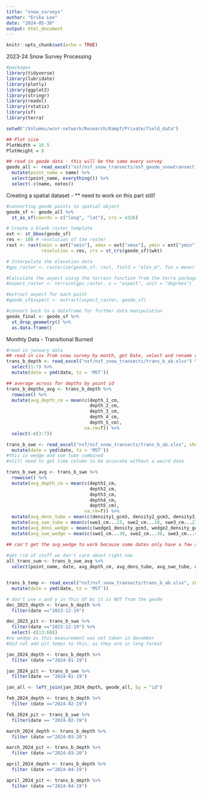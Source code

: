 ```yaml
---
title: "snow_surveys"
author: "Erika Lee"
date: "2024-05-30"
output: html_document
---
```


```r
knitr::opts_chunk$set(echo = TRUE)
```

2023-24 Snow Survey Processing

```r
#packages
library(tidyverse)
library(lubridate)
library(plotly)
library(ggplot2)
library(stringr)
library(readxl)
library(rstatix)
library(sf)
library(terra)

setwd("/Volumes/wcnr-network/Research/Kampf/Private/field_data")
```

```r
## Plot size
PlotWidth = 16.5
PlotHeight = 9
```

```r
## read in geode data - this will be the same every survey
geode_all <- read_excel("nsf/nsf_snow_transects/nsf_geode_snowtransect_points.xlsx") %>%
  mutate(point_name = name) %>%
  select(point_name, everything()) %>%
  select(-c(name, notes))
```

Creating a spatial dataset - \*\* need to work on this part still!

```r
#converting geode points to spatial object
geode_sf <- geode_all %>%
  st_as_sf(coords = c("long", "lat"), crs = 4326)

# Create a blank raster template
ext <- st_bbox(geode_sf)
res <- 100 # resolution of the raster
rast <- rast(xmin = ext["xmin"], xmax = ext["xmax"], ymin = ext["ymin"], ymax = ext["ymax"], 
             resolution = res, crs = st_crs(geode_sf)$wkt)

# Interpolate the elevation data
#gps_raster <- rasterize(geode_sf, rast, field = "elev_m", fun = mean)

#Calculate the aspect using the terrain function from the terra package
#aspect_raster <- terrain(gps_raster, v = "aspect", unit = "degrees")

#extract aspect for each point
#geode_sf$aspect <- extract(aspect_raster, geode_sf)

#convert back to a dataframe for further data manipulation
geode_final <- geode_sf %>%
  st_drop_geometry() %>%
  as.data.frame()
```

Monthly Data - Transitional Burned

```r
#read in january data 
## read in csv from snow survey by month, get Date, select and rename columns
trans_b_depth <- read_excel("nsf/nsf_snow_transects/trans_b_ab.xlsx") %>%
  select(1:7) %>%
  mutate(date = ymd(date, tz = 'MST'))

## average across for depths by point id
trans_b_depths_avg <- trans_b_depth %>%
  rowwise() %>%
  mutate(avg_depth_cm = mean(c(depth_1_cm,
                               depth_2_cm,
                               depth_3_cm,
                               depth_4_cm,
                               depth_5_cm),
                             na.rm=T)) %>%
  select(-c(3:7))

trans_b_swe <- read_excel("nsf/nsf_snow_transects/trans_b_ab.xlsx", sheet = "swe") %>%
  mutate(date = ymd(date, tz = 'MST'))
#this is wedge and swe tube combined
#still need to get time column to be accurate without a weird date

trans_b_swe_avg <- trans_b_swe %>%
  rowwise() %>%
  mutate(avg_depth_cm = mean(c(depth1_cm,
                               depth2_cm,
                               depth3_cm,
                               depth4_cm,
                               depth5_cm),
                             na.rm=T)) %>%
  mutate(avg_dens_tube = mean(c(density1_gcm3, density2_gcm3, density3_gcm3))) %>%
  mutate(avg_swe_tube = mean(c(swe1_cm...13, swe2_cm...18, swe3_cm...23))) %>%
  mutate(avg_dens_wedge = mean(c(wedge1_density_gcm3, wedge2_density_gcm3, wedge3_density_gcm3, wedge4_density_gcm3, wedge5_density_gcm3, wedge6_density_gcm3, wedge7_density_gcm3))) %>%
  mutate(avg_swe_wedge = mean(c(swe1_cm...30, swe2_cm...36, swe3_cm...42, swe3_cm...42, swe5_cm, swe6_cm, swe7_cm)))

## can't get the avg_wedge to work because some dates only have a few and others have more... can I omit NAs then get it to work? 
  
#get rid of stuff we don't care about right now
all_trans_sum <- trans_b_swe_avg %>%
  select(point_name, date, avg_depth_cm, avg_dens_tube, avg_swe_tube, avg_dens_wedge, avg_swe_wedge)


trans_b_temp <- read_excel("nsf/nsf_snow_transects/trans_b_ab.xlsx", sheet = "temp") %>%
  mutate(date = ymd(date, tz = 'MST'))
```

```r
# don't use x and y in this df bc it is NOT from the geode
dec_2023_depth <- trans_b_depth %>%
  filter(date =="2023-12-19")

dec_2023_pit <- trans_b_swe %>%
  filter(date =="2023-12-19") %>%
  select(-c(13:68))
#no wedge as this measurement was not taken in december
#did not add pit temps to this, as they are in long format

jan_2024_depth <- trans_b_depth %>%
  filter (date =="2024-01-19")

jan_2024_pit <- trans_b_swe %>%
  filter(date == "2024-01-19")

jan_all <- left_join(jan_2024_depth, geode_all, by = "id")

feb_2024_depth <- trans_b_depth %>%
  filter (date =="2024-02-19")

feb_2024_pit <- trans_b_swe %>%
  filter(date == "2024-02-19")

march_2024_depth <- trans_b_depth %>%
  filter (date =="2024-03-20")

march_2024_pit <- trans_b_depth %>%
  filter (date =="2024-03-20")

april_2024_depth <- trans_b_depth %>%
  filter (date =="2024-04-19")

april_2024_pit <- trans_b_depth %>%
  filter (date =="2024-04-19")
```
